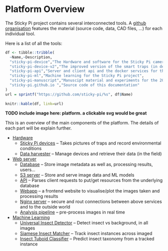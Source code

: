# Platform Overview{#overview -}

The Sticky Pi project contains several interconnected tools. 
A [github organisation](https://github.com/sticky-pi) features the material (source code, data, CAD files, ...) for each individual tool.

Here is a list of all the tools:
```r
df <- tibble::tribble(
  ~Name,~Description,
  "sticky-pi-device","The Hardware and software for the Sticky Pi cameras (i.e. device)",
  "sticky-pi-device-v2","The improved version of the smart traps (in development)",
  "sticky-pi-api","Server and client api and the docker services for the server webapps",
  "sticky-pi-ml","Machine learning for the Sticky Pi project",
  "sticky-pi-manuscript","Manuscipt material and experiments for the 2021 method publication",
  "sticky-pi.github.io ","Source code of this documentation"
)
url = sprintf("https://github.com/sticky-pi/%s", df$Name)
  
knitr::kable(df, link=url)
```


**TODO include image here: platform. a clickable svg would be great**

This is an overview of the main components of the platform. 
The details of each part will be explain further.

* [Hardware](/hardware.html)
  - [Sticky Pi devices](/hardware.html#device) -- Takes pictures of traps and record environmental conditions
  - [Data harvester](/hardware.html#datat-harvester) -- Manage devices and retrieve their data (in the field)
* [Web server](/web-server)
  - [Database](/web-server#db) -- Store image metadata as well as, processing results, users...
  - [S3 server](/web-server#s3) -- Store and serve image data and ML models
  - [API](/web-server#api) -- Parses client requests to put/get resources from the underlying database
  - [Webapp](/web-server#webapp) -- a frontend website to visualise/plot the images taken and processing results
  - [Nginx server](/web-server#nginx) -- secure and rout connections between above services and to the outside world
  - [Analysis pipeline](/web-server#ml) -- pre-process images in real time
* [Machine Learning](/ml)
  - [Universal Insect Detector](/ml#uid) -- Detect insect vs background, in all images
  - [Siamese Insect Matcher](/ml#uid) -- Track insect instances across imaged
  - [Insect Tuboid Classifier](/ml#uid) --  Predict insect taxonomy from a tracked instance

